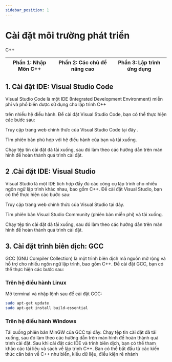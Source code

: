 ```yaml
---
sidebar_position: 1
---
```

# Cài đặt môi trường phát triển
C++

|  Phần 1: Nhập Môn C++   |  Phần 2: Các chủ đề nâng cao  |  Phần 3: Lập trình ứng dụng |
|------------------------|------------------------------|---------------------------|

## 1. Cài đặt IDE: Visual Studio Code
Visual Studio Code là một IDE (Integrated Development Environment) miễn phí và phổ biến được sử dụng cho lập trình C++

trên nhiều hệ điều hành. Để cài đặt Visual Studio Code, bạn có thể thực hiện các bước sau:

Truy cập trang web chính thức của Visual Studio Code tại đây .

Tìm phiên bản phù hợp với hệ điều hành của bạn và tải xuống.

Chạy tệp tin cài đặt đã tải xuống, sau đó làm theo các hướng dẫn trên màn hình để hoàn thành quá trình cài đặt.

## 2 .Cài đặt IDE: Visual Studio
Visual Studio là một IDE tích hợp đầy đủ các công cụ lập trình cho nhiều ngôn ngữ lập trình khác nhau, bao gồm C++. Để cài đặt Visual Studio, bạn có thể thực hiện các bước sau:

Truy cập trang web chính thức của Visual Studio tại đây.

Tìm phiên bản Visual Studio Community (phiên bản miễn phí) và tải xuống.

Chạy tệp tin cài đặt đã tải xuống, sau đó làm theo các hướng dẫn trên màn hình để hoàn thành quá trình cài đặt.
## 3. Cài đặt trình biên dịch: GCC
GCC (GNU Compiler Collection) là một trình biên dịch mã nguồn mở rộng và hỗ trợ cho nhiều ngôn ngữ lập trình, bao gồm C++. Để cài đặt GCC, bạn có thể thực hiện các bước sau:

### Trên hệ điều hành Linux
Mở terminal và nhập lệnh sau để cài đặt GCC:
```bash
sudo apt-get update
sudo apt-get install build-essential
```
### Trên hệ điều hành Windows
Tải xuống phiên bản MinGW của GCC tại đây.
Chạy tệp tin cài đặt đã tải xuống, sau đó làm theo các hướng dẫn trên màn hình để hoàn thành quá trình cài đặt. Sau khi cài đặt các IDE và trình biên dịch, bạn có thể tham khảo các tài liệu và sách về lập trình C++. Bạn có thể bắt đầu từ các kiến thức căn bản về C++ như biến, kiểu dữ liệu, điều kiện rẽ nhánh 